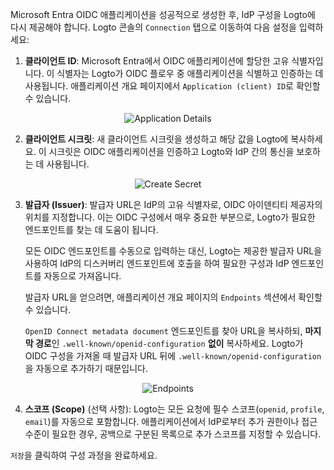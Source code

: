 Microsoft Entra OIDC 애플리케이션을 성공적으로 생성한 후, IdP 구성을 Logto에 다시 제공해야 합니다. Logto 콘솔의 `Connection` 탭으로 이동하여 다음 설정을 입력하세요:

1. **클라이언트 ID**: Microsoft Entra에서 OIDC 애플리케이션에 할당한 고유 식별자입니다. 이 식별자는 Logto가 OIDC 플로우 중 애플리케이션을 식별하고 인증하는 데 사용됩니다. 애플리케이션 개요 페이지에서 `Application (client) ID`로 확인할 수 있습니다.

<center>
  <img src="/img/assets/entra_id_oidc_application_details.webp" alt="Application Details" />
</center>

2. **클라이언트 시크릿**: 새 클라이언트 시크릿을 생성하고 해당 값을 Logto에 복사하세요. 이 시크릿은 OIDC 애플리케이션을 인증하고 Logto와 IdP 간의 통신을 보호하는 데 사용됩니다.

<center>
  <img src="/img/assets/entra_id_oidc_create_secret.webp" alt="Create Secret" />
</center>

3. **발급자 (Issuer)**: 발급자 URL은 IdP의 고유 식별자로, OIDC 아이덴티티 제공자의 위치를 지정합니다. 이는 OIDC 구성에서 매우 중요한 부분으로, Logto가 필요한 엔드포인트를 찾는 데 도움이 됩니다.

   모든 OIDC 엔드포인트를 수동으로 입력하는 대신, Logto는 제공한 발급자 URL을 사용하여 IdP의 디스커버리 엔드포인트에 호출을 하여 필요한 구성과 IdP 엔드포인트를 자동으로 가져옵니다.

   발급자 URL을 얻으려면, 애플리케이션 개요 페이지의 `Endpoints` 섹션에서 확인할 수 있습니다.

   `OpenID Connect metadata document` 엔드포인트를 찾아 URL을 복사하되, **마지막 경로**인 `.well-known/openid-configuration` **없이** 복사하세요. Logto가 OIDC 구성을 가져올 때 발급자 URL 뒤에 `.well-known/openid-configuration`을 자동으로 추가하기 때문입니다.

<center>
  <img src="/img/assets/entra_id_oidc_endpoints.webp" alt="Endpoints" />
</center>

4. **스코프 (Scope)** (선택 사항): Logto는 모든 요청에 필수 스코프(`openid`, `profile`, `email`)를 자동으로 포함합니다. 애플리케이션에서 IdP로부터 추가 권한이나 접근 수준이 필요한 경우, 공백으로 구분된 목록으로 추가 스코프를 지정할 수 있습니다.

`저장`을 클릭하여 구성 과정을 완료하세요.
